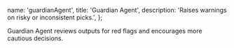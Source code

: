   name: 'guardianAgent',
  title: 'Guardian Agent',
  description: 'Raises warnings on risky or inconsistent picks.',
};

Guardian Agent reviews outputs for red flags and encourages more cautious decisions.

